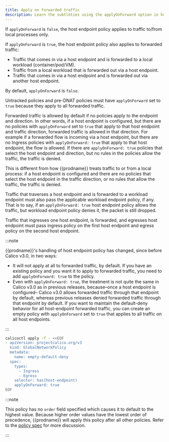 ```yaml
---
title: Apply on forwarded traffic
description: Learn the subtleties using the applyOnForward option in host endpoint policies.
---
```


If `applyOnForward` is `false`, the host endpoint policy applies to traffic to/from
 local processes only.

If `applyOnForward` is `true`, the host endpoint policy also applies to forwarded traffic:
- Traffic that comes in via a host endpoint and is forwarded to a local workload (container/pod/VM).
- Traffic from a local workload that is forwarded out via a host endpoint.
- Traffic that comes in via a host endpoint and is forwarded out via another host endpoint.

By default, `applyOnForward` is `false`.

Untracked policies and pre-DNAT policies must have `applyOnForward` set to `true`
because they apply to all forwarded traffic.

Forwarded traffic is allowed by default if no policies apply to the endpoint and direction. In
other words, if a host endpoint is configured, but there are no policies with `applyOnForward`
set to `true` that apply to that host endpoint and traffic direction, forwarded traffic is
allowed in that direction. For example if a forwarded flow is incoming via a host endpoint, but there are
no Ingress policies with `applyOnForward: true` that apply to that host endpoint, the flow is
allowed.  If there are `applyOnForward: true` policies that select the host endpoint and direction,
but no rules in the policies allow the traffic, the traffic is denied.

This is different from how {{prodname}} treats traffic to or from a local process:
if a host endpoint is configured and there are no policies that select the host endpoint in
the traffic direction, or no rules that allow the traffic, the traffic is denied.

Traffic that traverses a host endpoint and is forwarded to a workload endpoint must also pass
the applicable workload endpoint policy, if any. That is to say, if an `applyOnForward: true` host
endpoint policy allows the traffic, but workload endpoint policy denies it, the packet is still dropped.

Traffic that ingresses one host endpoint, is forwarded, and egresses host endpoint must
pass ingress policy on the first host endpoint and egress policy on the second host endpoint.

:::note

{{prodname}}'s handling of host endpoint policy has changed, since before
Calico v3.0, in two ways:
- It will not apply at all to forwarded traffic, by default. If you have an existing
policy and you want it to apply to forwarded traffic, you need to add `applyOnForward: true` to the policy.
- Even with `applyOnForward: true`, the treatment is not quite the same in
Calico v3.0 as in previous releases, because–once a host endpoint is configured–
Calico v3.0 allows forwarded traffic through that endpoint by default, whereas
previous releases denied forwarded traffic through that endpoint by default.
If you want to maintain the default-deny behavior for all host-endpoint forwarded
traffic, you can create an empty policy with `applyOnForward` set to `true`
that applies to all traffic on all host endpoints.

:::
```bash
calicoctl apply -f - <<EOF
- apiVersion: projectcalico.org/v3
  kind: GlobalNetworkPolicy
  metadata:
    name: empty-default-deny
  spec:
    types:
      - Ingress
      - Egress
    selector: has(host-endpoint)
    applyOnForward: true
EOF
```
:::note

This policy has no `order` field specified which causes it to default
to the highest value. Because higher order values have the lowest order of precedence,
{{prodname}} will apply this policy after all other policies. Refer to the
[policy spec](../resources/networkpolicy.mdx#spec) for
more discussion.

:::
